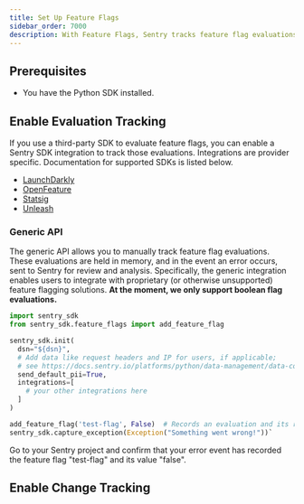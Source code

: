 ```yaml
---
title: Set Up Feature Flags
sidebar_order: 7000
description: With Feature Flags, Sentry tracks feature flag evaluations in your application, keeps an audit log of feature flag changes, and reports any suspicious updates that may have caused an error.
---
```


<PlatformContent includePath="feature-flags/prerelease-alert" />

## Prerequisites

* You have the <PlatformLink to="/">Python SDK installed</PlatformLink>.

## Enable Evaluation Tracking

If you use a third-party SDK to evaluate feature flags, you can enable a Sentry SDK integration to track those evaluations. Integrations are provider specific. Documentation for supported SDKs is listed below.

- [LaunchDarkly](/platforms/python/integrations/launchdarkly/)
- [OpenFeature](/platforms/python/integrations/openfeature/)
- [Statsig](/platforms/python/integrations/statsig/)
- [Unleash](/platforms/python/integrations/unleash/)

### Generic API
The generic API allows you to manually track feature flag evaluations. These
evaluations are held in memory, and in the event an error occurs, sent to
Sentry for review and analysis. Specifically, the generic integration enables
users to integrate with proprietary (or otherwise unsupported) feature flagging
solutions.  **At the moment, we only support boolean flag evaluations.**

```python
import sentry_sdk
from sentry_sdk.feature_flags import add_feature_flag

sentry_sdk.init(
  dsn="${dsn}",
  # Add data like request headers and IP for users, if applicable;
  # see https://docs.sentry.io/platforms/python/data-management/data-collected/ for more info
  send_default_pii=True,
  integrations=[
    # your other integrations here
  ]
)

add_feature_flag('test-flag', False)  # Records an evaluation and its result.
sentry_sdk.capture_exception(Exception("Something went wrong!"))`
```

Go to your Sentry project and confirm that your error event has recorded the feature flag "test-flag" and its value "false".

## Enable Change Tracking

<PlatformContent includePath="feature-flags/change-tracking-list" />
